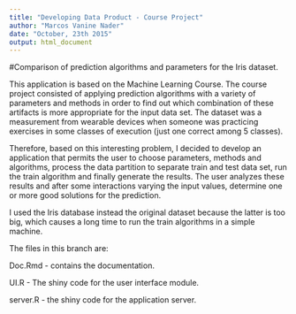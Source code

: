 ```yaml
---
title: "Developing Data Product - Course Project"
author: "Marcos Vanine Nader"
date: "October, 23th 2015"
output: html_document
---
```

#Comparison of prediction algorithms and parameters for the Iris dataset.


This application is based on the Machine Learning Course. The course project consisted of applying prediction algorithms with a variety of parameters and methods in order to find out which combination of these artifacts is more appropriate for the input data set. The dataset was a measurement from wearable devices when someone was practicing exercises in some classes of execution (just one correct among 5 classes).


Therefore, based on this interesting problem, I decided to develop an application that permits the user to choose parameters, methods and algorithms, process the data partition to separate train and test data set, run the train algorithm and finally generate the results. 
The user analyzes these results and after some interactions varying the input values, determine one or more good solutions for the prediction.


I used the Iris database instead the original dataset because the latter is too big, which causes a long time to run the train algorithms in a simple machine.


The files in this branch are:

 Doc.Rmd - contains the documentation.

 UI.R - The shiny code for the user interface module.

 server.R - the shiny code for the application server.

